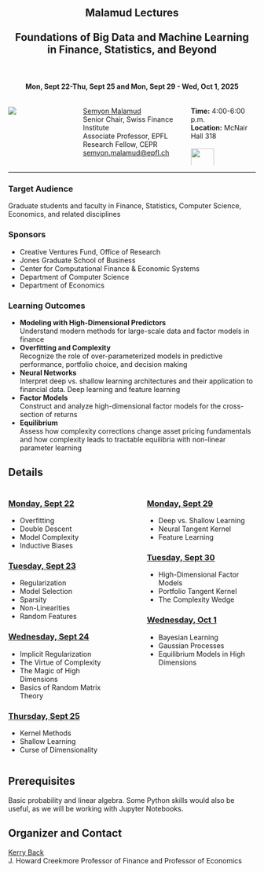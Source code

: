 ::: {style="text-align: center;"}

## Malamud Lectures<br><br>Foundations of Big Data and Machine Learning <br>in Finance, Statistics, and Beyond
:::

<br>

::: {style="text-align: center;"}

#### Mon, Sept 22-Thu, Sept 25 and Mon, Sept 29 - Wed, Oct 1, 2025

:::

:::: {.columns}
::: {.column width="20%"} 
![](photo.jpg)
:::
::: {.column width="5%"}
:::
::: {.column width="45%"} 
[Semyon Malamud](https://www.epfl.ch/labs/sfi-sm/)<br>
Senior Chair, Swiss Finance Institute <br>
Associate Professor, EPFL<br>
Research Fellow, CEPR<br>
[semyon.malamud@epfl.ch](mailto:semyon.malamud@epfl.ch)
:::
::: {.column width="30%"}
**Time:** 4:00-6:00 p.m.  
**Location:** McNair Hall 318  
<br>
![](RiceUniversity.png){width="60%"}
:::
::::

---

### Target Audience

Graduate students and faculty in Finance, Statistics, Computer Science, Economics, and related disciplines 

### Sponsors

- Creative Ventures Fund, Office of Research
- Jones Graduate School of Business
- Center for Computational Finance & Economic Systems
- Department of Computer Science
- Department of Economics

### Learning Outcomes

- **Modeling with High-Dimensional Predictors**<br>Understand modern methods for large-scale data and factor models in finance
- **Overfitting and Complexity**<br>Recognize the role of over-parameterized models in predictive performance, portfolio choice, and decision making
- **Neural Networks**<br>Interpret deep vs. shallow learning architectures and their application to financial data. Deep learning and feature learning
- **Factor Models**<br>Construct and analyze high-dimensional factor models for the cross-section of returns
- **Equilibrium**<br>Assess how complexity corrections change asset pricing fundamentals and how complexity leads to tractable equilibria with non-linear parameter learning

## Details

:::: {.columns}
::: {.column width="48%"}
### [Monday, Sept 22](lecture1.qmd)
- Overfitting
- Double Descent
- Model Complexity
- Inductive Biases

### [Tuesday, Sept 23](lecture2.qmd)
- Regularization
- Model Selection
- Sparsity
- Non-Linearities
- Random Features

### [Wednesday, Sept 24](lecture3.qmd)
- Implicit Regularization
- The Virtue of Complexity
- The Magic of High Dimensions
- Basics of Random Matrix Theory

### [Thursday, Sept 25](lecture4.qmd)
- Kernel Methods
- Shallow Learning
- Curse of Dimensionality
:::

::: {.column width="4%"}
:::

::: {.column width="48%"}
### [Monday, Sept 29](lecture5.qmd)
- Deep vs. Shallow Learning
- Neural Tangent Kernel
- Feature Learning

### [Tuesday, Sept 30](lecture6.qmd)
- High-Dimensional Factor Models
- Portfolio Tangent Kernel
- The Complexity Wedge

### [Wednesday, Oct 1](lecture7.qmd)
- Bayesian Learning
- Gaussian Processes
- Equilibrium Models in High Dimensions
:::
::::

## Prerequisites

Basic probability and linear algebra. Some Python skills would also be useful, as we will be working with Jupyter Notebooks.

## Organizer and Contact

[Kerry Back](mailto:kerry.e.back@rice.edu)<br>
J. Howard Creekmore Professor of Finance and Professor of Economics




